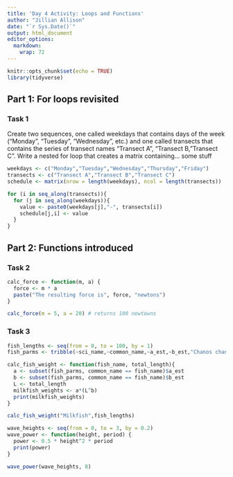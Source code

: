 ```yaml
---
title: 'Day 4 Activity: Loops and Functions'
author: "Jillian Allison"
date: "`r Sys.Date()`"
output: html_document
editor_options: 
  markdown: 
    wrap: 72
---
```


```r
knitr::opts_chunk$set(echo = TRUE)
library(tidyverse)
```

## Part 1: For loops revisited
### Task 1 

Create two sequences, one called weekdays that contains days of the week
("Monday", "Tuesday", "Wednesday", etc.) and one called transects that
contains the series of transect names "Transect A", "Transect
B,"Transect C". Write a nested for loop that creates a matrix containing... some stuff

```r
weekdays <- c("Monday","Tuesday","Wednesday","Thursday","Friday")
transects <- c("Transect A","Transect B","Transect C")
schedule <- matrix(nrow = length(weekdays), ncol = length(transects)) 

for (i in seq_along(transects)){
  for (j in seq_along(weekdays)){
    value <- paste0(weekdays[j],"-", transects[i])
    schedule[j,i] <- value
  }
}
```

## Part 2: Functions introduced 
### Task 2

```r
calc_force <- function(m, a) {
  force <- m * a
  paste("The resulting force is", force, "newtons")
}

calc_force(m = 5, a = 20) # returns 100 newtowns 
```

### Task 3 
```r
fish_lengths <- seq(from = 0, to = 100, by = 1)
fish_parms <- tribble(~sci_name,~common_name,~a_est,~b_est,"Chanos chanos","Milkfish",0.0905,2.52,"Sphyraena barracuda","Great barracuda",0.0181,3.27,"Caranx ignobilis","Giant trevally",0.0353,3.05)

calc_fish_weight <- function(fish_name, total_length){
  a <- subset(fish_parms, common_name == fish_name)$a_est
  b <- subset(fish_parms, common_name == fish_name)$b_est
  L <- total_length
  milkfish_weights <- a*(L^b)
  print(milkfish_weights)
}

calc_fish_weight("Milkfish",fish_lengths)
```

```r
wave_heights <- seq(from = 0, to = 3, by = 0.2)
wave_power <- function(height, period) {
  power <- 0.5 * height^2 * period
  print(power)
}

wave_power(wave_heights, 8)
```


